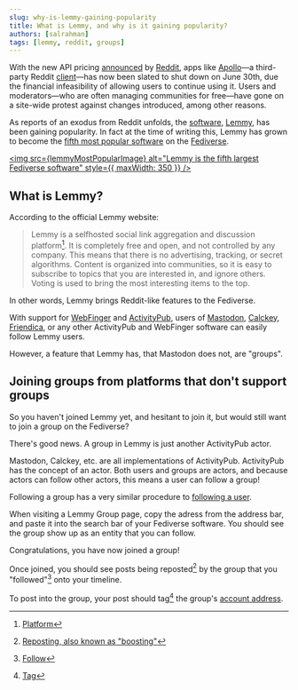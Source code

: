 ```yaml
---
slug: why-is-lemmy-gaining-popularity
title: What is Lemmy, and why is it gaining popularity?
authors: [salrahman]
tags: [lemmy, reddit, groups]
---
```


With the new API pricing [announced](https://www.redditinc.com/blog/2023apiupdates) by [Reddit](https://en.wikipedia.org/w/index.php?title=Reddit&oldid=1160000942), apps like [Apollo](https://en.wikipedia.org/w/index.php?title=Apollo_(app)&oldid=1159994335)—a third-party Reddit <a href="/docs/glossary/client" target="_blank">client</a>—has now been slated to shut down on June 30th, due the financial infeasibility of allowing users to continue using it. Users and moderators—who are often managing communities for free—have gone on a site-wide protest against changes introduced, among other reasons.

As reports of an exodus from Reddit unfolds, the <a href="/docs/glossary/software">software</a>, [Lemmy](https://join-lemmy.org/), has been gaining popularity. In fact at the time of writing this, Lemmy has grown to become the [fifth most popular software](https://atomicpoet.org/notice/AWen4ZNYsSXqWZE9q4) on the <a href="/docs/glossary/fediverse" target="_blank">Fediverse</a>.


<a href="https://atomicpoet.org/notice/AWen4ZNYsSXqWZE9q4" target="_blank"><img src={lemmyMostPopularImage} alt="Lemmy is the fifth largest Fediverse software" style={{ maxWidth: 350 }} /></a>

## What is Lemmy?

According to the official Lemmy website:

> Lemmy is a selfhosted social link aggregation and discussion platform[^4]. It is completely free and open, and not controlled by any company. This means that there is no advertising, tracking, or secret algorithms. Content is organized into communities, so it is easy to subscribe to topics that you are interested in, and ignore others. Voting is used to bring the most interesting items to the top.

In other words, Lemmy brings Reddit-like features to the Fediverse.

With support for [WebFinger](https://webfinger.net/) and [ActivityPub](https://www.w3.org/TR/activitypub/), users of [Mastodon](https://joinmastodon.org/), [Calckey](https://calckey.org/), [Friendica](https://friendi.ca/), or any other ActivityPub and WebFinger software can easily follow Lemmy users.

However, a feature that Lemmy has, that Mastodon does not, are "groups".

## Joining groups from platforms that don't support groups

So you haven't joined Lemmy yet, and hesitant to join it, but would still want to join a group on the Fediverse?

There's good news. A group in Lemmy is just another ActivityPub actor.

Mastodon, Calckey, etc. are all implementations of ActivityPub. ActivityPub has the concept of an actor. Both users and groups are actors, and because actors can follow other actors, this means a user can follow a group!

Following a group has a very similar procedure to <a href="/docs/getting-started/following-people" target="_blank">following a user</a>.

When visiting a Lemmy Group page, copy the adress from the address bar, and paste it into the search bar of your Fediverse software. You should see the group show up as an entity that you can follow.

Congratulations, you have now joined a group!

Once joined, you should see posts being reposted[^5] by the group that you "followed"[^6] onto your timeline.

To post into the group, your post should tag[^7] the group's <a href="/docs/specifications/account-address" target="_blank">account address</a>.

[^4]: [Platform](/docs/glossary/platform)
[^5]: [Reposting, also known as "boosting"](/docs/glossary/boost)
[^6]: [Follow](/docs/glossary/follow)
[^7]: [Tag](/docs/glossary/tag)